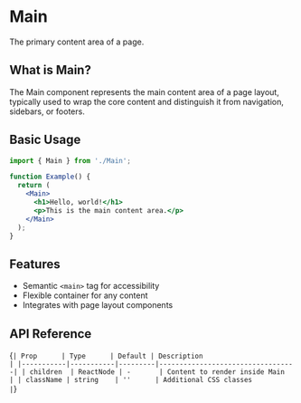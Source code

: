
<Meta of={MainStories} />

# Main

The primary content area of a page.

## What is Main?

The Main component represents the main content area of a page layout, typically used to wrap the core content and distinguish it from navigation, sidebars, or footers.

## Basic Usage

```jsx
import { Main } from './Main';

function Example() {
  return (
    <Main>
      <h1>Hello, world!</h1>
      <p>This is the main content area.</p>
    </Main>
  );
}
```

## Features

- Semantic `<main>` tag for accessibility
- Flexible container for any content
- Integrates with page layout components

## API Reference

<Markdown>{`
| Prop      | Type      | Default | Description                      |
|-----------|-----------|---------|----------------------------------|
| children  | ReactNode | -       | Content to render inside Main    |
| className | string    | ''      | Additional CSS classes           |
`}</Markdown>

